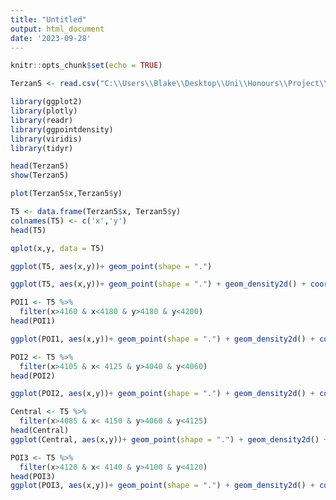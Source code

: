 ---
title: "Untitled"
output: html_document
date: '2023-09-28'
---

```{r setup, include=FALSE}
knitr::opts_chunk$set(echo = TRUE)
```


```{r}
Terzan5 <- read.csv("C:\\Users\\Blake\\Desktop\\Uni\\Honours\\Project\\Terzan 5 X-ray events.csv")
```

```{r}
library(ggplot2)
library(plotly)
library(readr)
library(ggpointdensity)
library(viridis)
library(tidyr)
```

```{r}
head(Terzan5)
show(Terzan5)
```

```{r}
plot(Terzan5$x,Terzan5$y)
```
```{r}
T5 <- data.frame(Terzan5$x, Terzan5$y)
colnames(T5) <- c('x','y')
head(T5)
```


```{r}
qplot(x,y, data = T5)
```
```{r}
ggplot(T5, aes(x,y))+ geom_point(shape = ".")
```

```{r}
ggplot(T5, aes(x,y))+ geom_point(shape = ".") + geom_density2d() + coord_fixed()
```

```{r}
POI1 <- T5 %>%
  filter(x>4160 & x<4180 & y>4180 & y<4200)
head(POI1)
```
```{r}
ggplot(POI1, aes(x,y))+ geom_point(shape = ".") + geom_density2d() + coord_fixed()
```
```{r}
POI2 <- T5 %>%
  filter(x>4105 & x< 4125 & y>4040 & y<4060)
head(POI2)
```
```{r}
ggplot(POI2, aes(x,y))+ geom_point(shape = ".") + geom_density2d() + coord_fixed()
```
```{r}
Central <- T5 %>%
  filter(x>4085 & x< 4150 & y>4060 & y<4125)
head(Central)
ggplot(Central, aes(x,y))+ geom_point(shape = ".") + geom_density2d() + coord_fixed()
```
```{r}
POI3 <- T5 %>%
  filter(x>4120 & x< 4140 & y>4100 & y<4120)
head(POI3)
ggplot(POI3, aes(x,y))+ geom_point(shape = ".") + geom_density2d() + coord_fixed()
```